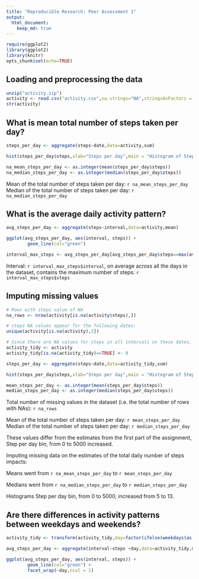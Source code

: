 ```yaml
---
title: "Reproducible Research: Peer Assessment 1"
output: 
  html_document:
    keep_md: true
---
```


```r
require(ggplot2)
library(ggplot2)
library(knitr)
opts_chunk$set(echo=TRUE)
```

## Loading and preprocessing the data
```r
unzip("activity.zip")
activity <- read.csv("activity.csv",na.strings="NA",stringsAsFactors = FALSE)
str(activity)
```


## What is mean total number of steps taken per day?
```r
steps_per_day <- aggregate(steps~date,data=activity,sum)

hist(steps_per_day$steps,xlab="Steps per day",main = "Histogram of Steps per day")

na_mean_steps_per_day <- as.integer(mean(steps_per_day$steps))
na_median_steps_per_day <- as.integer(median(steps_per_day$steps))
```
Mean of the total number of steps taken per day: `r na_mean_steps_per_day`  
Median of the total number of steps taken per day: `r na_median_steps_per_day`  


## What is the average daily activity pattern?
```r
avg_steps_per_day <- aggregate(steps~interval,data=activity,mean)

ggplot(avg_steps_per_day, aes(interval, steps)) + 
        geom_line(col="green")

interval_max_steps <- avg_steps_per_day[avg_steps_per_day$steps==max(avg_steps_per_day$steps),]
```

Interval: `r interval_max_steps$interval`, on average across all the days in the dataset, contains the maximum number of steps: `r interval_max_steps$steps`


## Imputing missing values
```r
# Rows with steps value of NA 
na_rows <- nrow(activity[is.na(activity$steps),])

# steps NA values appear for the following dates:
unique(activity[is.na(activity),2])

# Since there are NA values for steps in all intervals on these dates, estimating values for these dates with an aggregate would return NAs. Assumption: NA values imply no steps were taken, replacing NA values with 0.
activity_tidy <- activity
activity_tidy[is.na(activity_tidy)==TRUE] <- 0

steps_per_day <- aggregate(steps~date,data=activity_tidy,sum)

hist(steps_per_day$steps,xlab="Steps per day",main = "Histogram of Steps per day")

mean_steps_per_day <- as.integer(mean(steps_per_day$steps))
median_steps_per_day <- as.integer(median(steps_per_day$steps))
```


Total number of missing values in the dataset (i.e. the total number of rows with NAs): `r na_rows`

Mean of the total number of steps taken per day: `r mean_steps_per_day`  
Median of the total number of steps taken per day: `r median_steps_per_day`  

These values differ from the estimates from the first part of the assignment, Step per day bin, from 0 to 5000 increased.

Imputing missing data on the estimates of the total daily number of steps impacts:

Means went from `r na_mean_steps_per_day` to `r mean_steps_per_day`

Medians went from `r na_median_steps_per_day` to `r median_steps_per_day`

Histograms Step per day bin, from 0 to 5000, increased from 5 to 13.


## Are there differences in activity patterns between weekdays and weekends?
```r
activity_tidy <- transform(activity_tidy,day=factor(ifelse(weekdays(as.Date(activity_tidy$date), abbreviate = FALSE) %in% c("Saturday","Sunday"),"weekend","weekday")))

avg_steps_per_day <- aggregate(interval~steps +day,data=activity_tidy,mean)

ggplot(avg_steps_per_day, aes(interval, steps)) + 
        geom_line(col="green") +
        facet_wrap(~day,ncol = 1)
```
